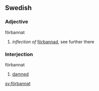 ==Swedish==
===Adjective===
;förbannat
#''inflection of'' [[förbannad]], see further there
===Interjection===
;förbannat
#[[damned]]
[[sv:förbannat]]